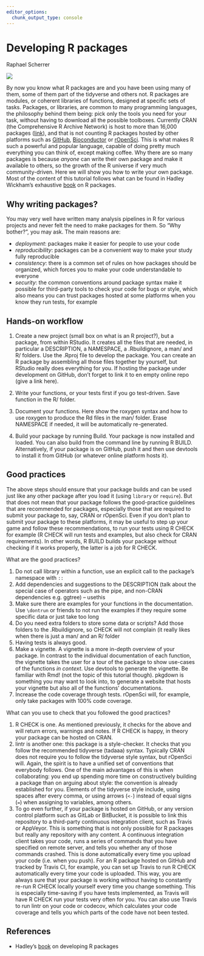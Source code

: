 ```yaml
---
editor_options:
  chunk_output_type: console
---
```


# Developing R packages

Raphael Scherrer

![](opening-image.png)

By now you know what R packages are and you have been using many of them, some of them part of the tidyverse and others not. R packages are modules, or coherent libraries of functions, designed at specific sets of tasks. Packages, or libraries, are common to many programming languages, the philosophy behind them being: pick only the tools you need for your task, without having to download all the possible toolboxes. Currently CRAN (the Comprehensive R Archive Network) is host to more than 16,000 packages ([link](https://cran.r-project.org/web/packages/)), and that is not counting R packages hosted by other platforms such as [GitHub](https://github.com), [Bioconductor](https://www.bioconductor.org/) or [rOpenSci](https://ropensci.org/). This is what makes R such a powerful and popular language, capable of doing pretty much everything you can think of, except making coffee. Why there are so many packages is because *anyone* can write their own package and make it available to others, so the growth of the R universe if very much community-driven. Here we will show you how to write your own package. Most of the content of this tutorial follows what can be found in Hadley Wickham's exhaustive [book](http://r-pkgs.had.co.nz/) on R packages.

## Why writing packages?

You may very well have written many analysis pipelines in R for various projects and never felt the need to make packages for them. So "Why bother?", you may ask. The main reasons are:

* *deployment*: packages make it easier for people to use your code
* *reproducibility*: packages can be a convenient way to make your study fully reproducible
* *consistency*: there is a common set of rules on how packages should be organized, which forces you to make your code understandable to everyone
* *security*: the common conventions around package syntax make it possible for third-party tools to check your code for bugs or style, which also means you can trust packages hosted at some platforms when you know they run tests, for example

## Hands-on workflow

1. Create a new project (small box on what is an R project?), but a package, from within RStudio. It creates all the files that are needed, in particular a DESCRIPTION, a NAMESPACE, a .Rbuildignore, a man/ and R/ folders. Use the .Rproj file to develop the package. You can create an R package by assembling all those files together by yourself, but RStudio really does everything for you. If hosting the package under development on GitHub, don't forget to link it to en empty online repo (give a link here).

2. Write your functions, or your tests first if you go test-driven. Save function in the R/ folder. 

3. Document your functions. Here show the roxygen syntax and how to use roxygen to produce the Rd files in the man/ folder. Erase NAMESPACE if needed, it will be automatically re-generated.

4. Build your package by running Build. Your package is now installed and loaded. You can also build from the command line by running R BUILD. Alternatively, if your package is on GitHub, push it and then use devtools to install it from GitHub (or whatever online platform hosts it).

## Good practices

The above steps should ensure that your package builds and can be used just like any other package after you load it (using `library` or `require`). But that does not mean that your package follows the good-practice guidelines that are recommended for packages, especially those that are required to submit your package to, say, CRAN or rOpenSci. Even if you don't plan to submit your package to these platforms, it may be useful to step up your game and follow these recommendations, to run your tests using R CHECK for example (R CHECK will run tests and examples, but also check for CRAN requirements). In other words, R BUILD builds your package without checking if it works properly, the latter is a job for R CHECK.

What are the good practices?

1. Do not call library within a function, use an explicit call to the package's namespace with `::`
2. Add dependencies and suggestions to the DESCRIPTION (talk about the special case of operators such as the pipe, and non-CRAN dependencies e.g. ggtree) -- usethis
3. Make sure there are examples for your functions in the documentation. Use `\dontrun` or friends to not run the examples if they require some specific data or just take too long
4. Do you need extra folders to store some data or scripts? Add those folders to the .Rbuildignore, so CHECK will not complain (it really likes when there is just a man/ and an R/ folder
5. Having tests is always good.
6. Make a vignette. A vignette is a more in-depth overview of your package. In contrast to the individual documentation of each function, the vignette takes the user for a tour of the package to show use-cases of the functions *in context*. Use devtools to generate the vignette. Be familiar with Rmd! (not the topic of this tutorial though). pkgdown is something you may want to look into, to generate a website that hosts your vignette but also all of the functions' documentations.
7. Increase the code coverage through tests. rOpenSci will, for example, only take packages with 100\% code coverage.

What can you use to check that you followed the good practices?

1. R CHECK is one. As mentioned previously, it checks for the above and will return errors, warnings and notes. If R CHECK is happy, in theory your package can be hosted on CRAN.
2. lintr is another one: this package is a style-checker. It checks that you follow the recommended tidyverse (tadaaa) syntax. Typically CRAN does not require you to follow the tidyverse style syntax, but rOpenSci will. Again, the spirit is to have a unified set of conventions that everybody follows. One of the main advantages of this is when collaborating: you end up spending more time on constructively building a package than on arguing about style: the convention is already established for you. Elements of the tidyverse style include, using spaces after every comma, or using arrows (`<-`) instead of equal signs (`=`) when assigning to variables, among others.
3. To go even further, if your package is hosted on GitHub, or any version control platform such as GitLab or BitBucket, it is possible to link this repository to a third-party continuous integration client, such as Travis or AppVeyor. This is something that is not only possible for R packages but really any repository with any content. A continuous integration client takes your code, runs a series of commands that you have specified on remote server, and tells you whether any of those commands crashed. This is done automatically every time you upload your code (i.e. when you push). For an R package hosted on GitHub and tracked by Travis CI, for example, you can set up Travis to run R CHECK automatically every time your code is uploaded. This way, you are always sure that your package is working without having to constantly re-run R CHECK locally yourself every time you change something. This is especially time-saving if you have tests implemented, as Travis will have R CHECK run your tests very often for you. You can also use Travis to run lintr on your code or codecov, which calculates your code coverage and tells you which parts of the code have not been tested.

## References

* Hadley's [book](http://r-pkgs.had.co.nz/) on developing R packages
